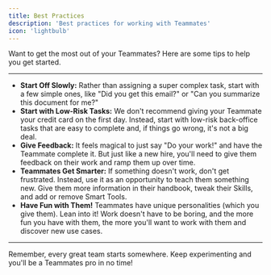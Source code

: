 ```yaml
---
title: Best Practices
description: 'Best practices for working with Teammates'
icon: 'lightbulb'
---
```


Want to get the most out of your Teammates? Here are some tips to help you get started.

---

- **Start Off Slowly:** Rather than assigning a super complex task, start with a few simple ones, like "Did you get this email?" or "Can you summarize this document for me?"
- **Start with Low-Risk Tasks:** We don't recommend giving your Teammate your credit card on the first day. Instead, start with low-risk back-office tasks that are easy to complete and, if things go wrong, it's not a big deal.
- **Give Feedback:** It feels magical to just say "Do your work!" and have the Teammate complete it. But just like a new hire, you'll need to give them feedback on their work and ramp them up over time.
- **Teammates Get Smarter:** If something doesn't work, don't get frustrated. Instead, use it as an opportunity to teach them something new. Give them more information in their handbook, tweak their Skills, and add or remove Smart Tools.
- **Have Fun with Them!** Teammates have unique personalities (which you give them). Lean into it! Work doesn't have to be boring, and the more fun you have with them, the more you'll want to work with them and discover new use cases.

---

Remember, every great team starts somewhere. Keep experimenting and you'll be a Teammates pro in no time!
